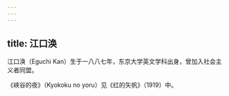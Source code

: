 ```yaml
---
---
---
```

title: 江口涣
---



江口涣（Eguchi Kan）生于一八八七年，东京大学英文学科出身，曾加入社会主义者同盟。

《峡谷的夜》（Kyokoku no yoru）见《红的矢帆》（1919）中。